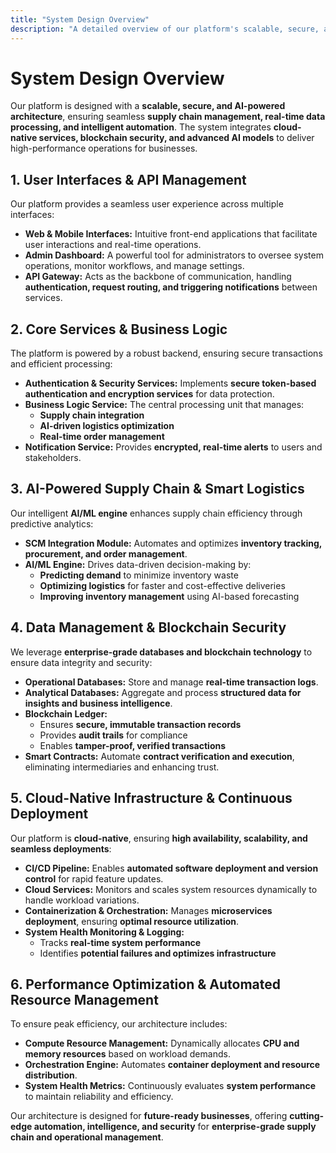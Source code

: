 ```yaml
---
title: "System Design Overview"
description: "A detailed overview of our platform's scalable, secure, and AI-powered architecture."
---
```



# System Design Overview

Our platform is designed with a **scalable, secure, and AI-powered architecture**, ensuring seamless **supply chain management, real-time data processing, and intelligent automation**. The system integrates **cloud-native services, blockchain security, and advanced AI models** to deliver high-performance operations for businesses.

## 1. User Interfaces & API Management

Our platform provides a seamless user experience across multiple interfaces:

- **Web & Mobile Interfaces:** Intuitive front-end applications that facilitate user interactions and real-time operations.
- **Admin Dashboard:** A powerful tool for administrators to oversee system operations, monitor workflows, and manage settings.
- **API Gateway:** Acts as the backbone of communication, handling **authentication, request routing, and triggering notifications** between services.

## 2. Core Services & Business Logic

The platform is powered by a robust backend, ensuring secure transactions and efficient processing:

- **Authentication & Security Services:** Implements **secure token-based authentication and encryption services** for data protection.
- **Business Logic Service:** The central processing unit that manages:
  - **Supply chain integration**
  - **AI-driven logistics optimization**
  - **Real-time order management**
- **Notification Service:** Provides **encrypted, real-time alerts** to users and stakeholders.

## 3. AI-Powered Supply Chain & Smart Logistics

Our intelligent **AI/ML engine** enhances supply chain efficiency through predictive analytics:

- **SCM Integration Module:** Automates and optimizes **inventory tracking, procurement, and order management**.
- **AI/ML Engine:** Drives data-driven decision-making by:
  - **Predicting demand** to minimize inventory waste
  - **Optimizing logistics** for faster and cost-effective deliveries
  - **Improving inventory management** using AI-based forecasting

## 4. Data Management & Blockchain Security

We leverage **enterprise-grade databases and blockchain technology** to ensure data integrity and security:

- **Operational Databases:** Store and manage **real-time transaction logs**.
- **Analytical Databases:** Aggregate and process **structured data for insights and business intelligence**.
- **Blockchain Ledger:**
  - Ensures **secure, immutable transaction records**
  - Provides **audit trails** for compliance
  - Enables **tamper-proof, verified transactions**
- **Smart Contracts:** Automate **contract verification and execution**, eliminating intermediaries and enhancing trust.

## 5. Cloud-Native Infrastructure & Continuous Deployment

Our platform is **cloud-native**, ensuring **high availability, scalability, and seamless deployments**:

- **CI/CD Pipeline:** Enables **automated software deployment and version control** for rapid feature updates.
- **Cloud Services:** Monitors and scales system resources dynamically to handle workload variations.
- **Containerization & Orchestration:** Manages **microservices deployment**, ensuring **optimal resource utilization**.
- **System Health Monitoring & Logging:**
  - Tracks **real-time system performance**
  - Identifies **potential failures and optimizes infrastructure**

## 6. Performance Optimization & Automated Resource Management

To ensure peak efficiency, our architecture includes:

- **Compute Resource Management:** Dynamically allocates **CPU and memory resources** based on workload demands.
- **Orchestration Engine:** Automates **container deployment and resource distribution**.
- **System Health Metrics:** Continuously evaluates **system performance** to maintain reliability and efficiency.

Our architecture is designed for **future-ready businesses**, offering **cutting-edge automation, intelligence, and security** for **enterprise-grade supply chain and operational management**.
